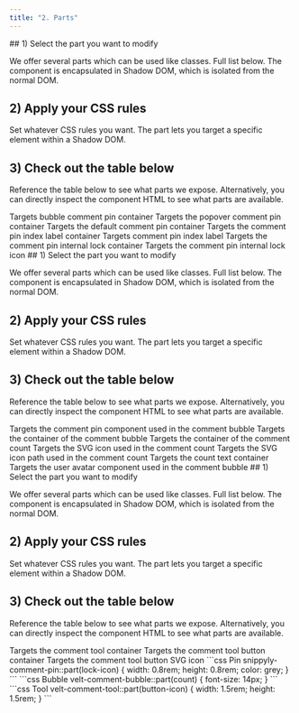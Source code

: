 ```yaml
---
title: "2. Parts"
---
```


<Tabs>
<Tab title="Pin">
## 1) Select the part you want to modify

We offer several parts which can be used like classes. Full list below.
The component is encapsulated in Shadow DOM, which is isolated from the normal DOM.

## 2) Apply your CSS rules

Set whatever CSS rules you want.
The part lets you target a specific element within a Shadow DOM.

## 3) Check out the table below

Reference the table below to see what parts we expose.
Alternatively, you can directly inspect the component HTML to see what parts are available.

<ResponseField name="comment-pin-bubble">
Targets bubble comment pin container
</ResponseField>

<ResponseField name="comment-pin-popover"> 
Targets the popover comment pin container
</ResponseField>

<ResponseField name="comment-pin">
Targets the default comment pin container
</ResponseField>

<ResponseField name="index-container">
Targets the comment pin index label container
</ResponseField>

<ResponseField name="index-span">
 Targets comment pin index label
</ResponseField>

<ResponseField name="lock-container">
Targets the comment pin internal lock container
</ResponseField>

<ResponseField name="lock-icon">
 Targets the comment pin internal lock icon
</ResponseField>
</Tab>

<Tab title="Bubble">
## 1) Select the part you want to modify

We offer several parts which can be used like classes. Full list below.
The component is encapsulated in Shadow DOM, which is isolated from the normal DOM.

## 2) Apply your CSS rules

Set whatever CSS rules you want.
The part lets you target a specific element within a Shadow DOM.

## 3) Check out the table below

Reference the table below to see what parts we expose.
Alternatively, you can directly inspect the component HTML to see what parts are available.

<ResponseField name="comment-pin">
Targets the comment pin component used in the comment bubble
</ResponseField>

<ResponseField name="container">
Targets the container of the comment bubble
</ResponseField> 

<ResponseField name="count-container">
Targets the container of the comment count
</ResponseField>

<ResponseField name="count-icon">
Targets the SVG icon used in the comment count
</ResponseField>

<ResponseField name="count-icon-path">
Targets the SVG icon path used in the comment count
</ResponseField>

<ResponseField name="count">
Targets the count text container
</ResponseField>

<ResponseField name="user-avatar">
 Targets the user avatar component used in the comment bubble
</ResponseField>


</Tab>

<Tab title="Tool">
## 1) Select the part you want to modify

We offer several parts which can be used like classes. Full list below.
The component is encapsulated in Shadow DOM, which is isolated from the normal DOM.

## 2) Apply your CSS rules

Set whatever CSS rules you want.
The part lets you target a specific element within a Shadow DOM.

## 3) Check out the table below

Reference the table below to see what parts we expose.
Alternatively, you can directly inspect the component HTML to see what parts are available.

<ResponseField name="container">
Targets the comment tool container
</ResponseField>

<ResponseField name="button-container">
Targets the comment tool button container
</ResponseField>

<ResponseField name="button-icon">
Targets the comment tool button SVG icon
</ResponseField>


</Tab>
</Tabs>

<RequestExample>
```css Pin
snippyly-comment-pin::part(lock-icon) {
  width: 0.8rem;
  height: 0.8rem;
  color: grey;
}
```
```css Bubble
velt-comment-bubble::part(count) {
  font-size: 14px;
}
```
```css Tool
velt-comment-tool::part(button-icon) {
  width: 1.5rem;
  height: 1.5rem;
}
```

</RequestExample>